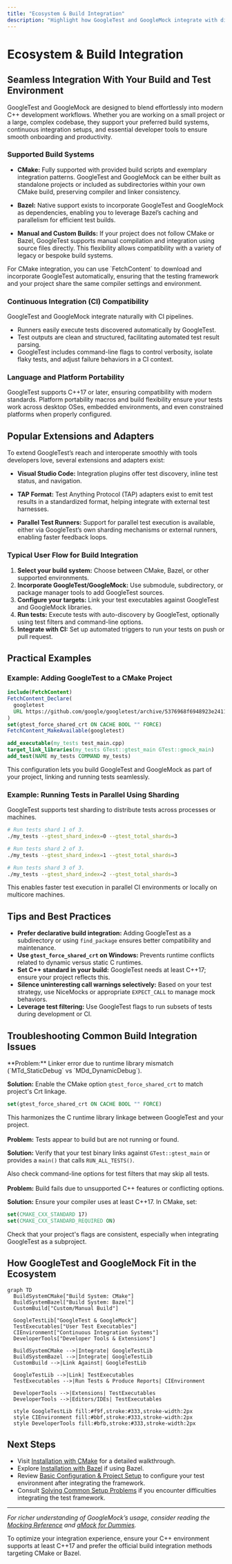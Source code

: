 ```yaml
---
title: "Ecosystem & Build Integration"
description: "Highlight how GoogleTest and GoogleMock integrate with different build environments, CI systems, and popular extensions or adapters (VS Code, TAP, parallel runners, etc.). Point out support for CMake, Bazel, and other modern workflows for seamless onboarding in diverse projects."
---
```


# Ecosystem & Build Integration

## Seamless Integration With Your Build and Test Environment

GoogleTest and GoogleMock are designed to blend effortlessly into modern C++ development workflows. Whether you are working on a small project or a large, complex codebase, they support your preferred build systems, continuous integration setups, and essential developer tools to ensure smooth onboarding and productivity.

### Supported Build Systems

- **CMake:** Fully supported with provided build scripts and exemplary integration patterns. GoogleTest and GoogleMock can be either built as standalone projects or included as subdirectories within your own CMake build, preserving compiler and linker consistency.

- **Bazel:** Native support exists to incorporate GoogleTest and GoogleMock as dependencies, enabling you to leverage Bazel’s caching and parallelism for efficient test builds.

- **Manual and Custom Builds:** If your project does not follow CMake or Bazel, GoogleTest supports manual compilation and integration using source files directly. This flexibility allows compatibility with a variety of legacy or bespoke build systems.


<Tip>
For CMake integration, you can use `FetchContent` to download and incorporate GoogleTest automatically, ensuring that the testing framework and your project share the same compiler settings and environment.
</Tip>

### Continuous Integration (CI) Compatibility

GoogleTest and GoogleMock integrate naturally with CI pipelines.

- Runners easily execute tests discovered automatically by GoogleTest.
- Test outputs are clean and structured, facilitating automated test result parsing.
- GoogleTest includes command-line flags to control verbosity, isolate flaky tests, and adjust failure behaviors in a CI context.


### Language and Platform Portability

GoogleTest supports C++17 or later, ensuring compatibility with modern standards. Platform portability macros and build flexibility ensure your tests work across desktop OSes, embedded environments, and even constrained platforms when properly configured.


## Popular Extensions and Adapters

To extend GoogleTest’s reach and interoperate smoothly with tools developers love, several extensions and adapters exist:

- **Visual Studio Code:** Integration plugins offer test discovery, inline test status, and navigation.

- **TAP Format:** Test Anything Protocol (TAP) adapters exist to emit test results in a standardized format, helping integrate with external test harnesses.

- **Parallel Test Runners:** Support for parallel test execution is available, either via GoogleTest’s own sharding mechanisms or external runners, enabling faster feedback loops.


### Typical User Flow for Build Integration

1. **Select your build system:** Choose between CMake, Bazel, or other supported environments.
2. **Incorporate GoogleTest/GoogleMock:** Use submodule, subdirectory, or package manager tools to add GoogleTest sources.
3. **Configure your targets:** Link your test executables against GoogleTest and GoogleMock libraries.
4. **Run tests:** Execute tests with auto-discovery by GoogleTest, optionally using test filters and command-line options.
5. **Integrate with CI:** Set up automated triggers to run your tests on push or pull request.


## Practical Examples

### Example: Adding GoogleTest to a CMake Project

```cmake
include(FetchContent)
FetchContent_Declare(
  googletest
  URL https://github.com/google/googletest/archive/5376968f6948923e2411081fd9372e71a59d8e77.zip
)
set(gtest_force_shared_crt ON CACHE BOOL "" FORCE)
FetchContent_MakeAvailable(googletest)

add_executable(my_tests test_main.cpp)
target_link_libraries(my_tests GTest::gtest_main GTest::gmock_main)
add_test(NAME my_tests COMMAND my_tests)
```

This configuration lets you build GoogleTest and GoogleMock as part of your project, linking and running tests seamlessly.

### Example: Running Tests in Parallel Using Sharding

GoogleTest supports test sharding to distribute tests across processes or machines.

```bash
# Run tests shard 1 of 3.
./my_tests --gtest_shard_index=0 --gtest_total_shards=3

# Run tests shard 2 of 3.
./my_tests --gtest_shard_index=1 --gtest_total_shards=3

# Run tests shard 3 of 3.
./my_tests --gtest_shard_index=2 --gtest_total_shards=3
```

This enables faster test execution in parallel CI environments or locally on multicore machines.


## Tips and Best Practices

- **Prefer declarative build integration:** Adding GoogleTest as a subdirectory or using `find_package` ensures better compatibility and maintenance.
- **Use `gtest_force_shared_crt` on Windows:** Prevents runtime conflicts related to dynamic versus static C runtimes.
- **Set C++ standard in your build:** GoogleTest needs at least C++17; ensure your project reflects this.
- **Silence uninteresting call warnings selectively:** Based on your test strategy, use NiceMocks or appropriate `EXPECT_CALL` to manage mock behaviors.
- **Leverage test filtering:** Use GoogleTest flags to run subsets of tests during development or CI.


## Troubleshooting Common Build Integration Issues

<AccordionGroup title="Common Issues">  
<Accordion title="Linker Errors When Using Visual Studio">  
**Problem:** Linker error due to runtime library mismatch (`MTd_StaticDebug` vs `MDd_DynamicDebug`).

**Solution:** Enable the CMake option `gtest_force_shared_crt` to match project's Crt linkage.

```cmake
set(gtest_force_shared_crt ON CACHE BOOL "" FORCE)
```

This harmonizes the C runtime library linkage between GoogleTest and your project.
</Accordion>  
<Accordion title="Tests Not Discovered or Executed">  
**Problem:** Tests appear to build but are not running or found.

**Solution:** Verify that your test binary links against `GTest::gtest_main` or provides a `main()` that calls `RUN_ALL_TESTS()`.

Also check command-line options for test filters that may skip all tests.
</Accordion>  
<Accordion title="Wrong Compiler Standard or Flags">  
**Problem:** Build fails due to unsupported C++ features or conflicting options.

**Solution:** Ensure your compiler uses at least C++17. In CMake, set:

```cmake
set(CMAKE_CXX_STANDARD 17)
set(CMAKE_CXX_STANDARD_REQUIRED ON)
```

Check that your project's flags are consistent, especially when integrating GoogleTest as a subproject.
</Accordion>  
</AccordionGroup>


## How GoogleTest and GoogleMock Fit in the Ecosystem

```mermaid
graph TD
  BuildSystemCMake["Build System: CMake"]
  BuildSystemBazel["Build System: Bazel"]
  CustomBuild["Custom/Manual Build"]

  GoogleTestLib["GoogleTest & GoogleMock"]
  TestExecutables["User Test Executables"]
  CIEnvironment["Continuous Integration Systems"]
  DeveloperTools["Developer Tools & Extensions"]

  BuildSystemCMake -->|Integrate| GoogleTestLib
  BuildSystemBazel -->|Integrate| GoogleTestLib
  CustomBuild -->|Link Against| GoogleTestLib

  GoogleTestLib -->|Link| TestExecutables
  TestExecutables -->|Run Tests & Produce Reports| CIEnvironment

  DeveloperTools -->|Extensions| TestExecutables
  DeveloperTools -->|Editors/IDEs| TestExecutables

  style GoogleTestLib fill:#f9f,stroke:#333,stroke-width:2px
  style CIEnvironment fill:#bbf,stroke:#333,stroke-width:2px
  style DeveloperTools fill:#bfb,stroke:#333,stroke-width:2px
```


## Next Steps

- Visit [Installation with CMake](/getting-started/prerequisites-installation/installation-cmake) for a detailed walkthrough.
- Explore [Installation with Bazel](/getting-started/prerequisites-installation/installation-bazel) if using Bazel.
- Review [Basic Configuration & Project Setup](/getting-started/configuration-first-test/basic-configuration) to configure your test environment after integrating the framework.
- Consult [Solving Common Setup Problems](/getting-started/troubleshooting/common-errors) if you encounter difficulties integrating the test framework.


---

*For richer understanding of GoogleMock’s usage, consider reading the [Mocking Reference](reference/mocking.md) and [gMock for Dummies](gmock_for_dummies.md).*

<Check>
To optimize your integration experience, ensure your C++ environment supports at least C++17 and prefer the official build integration methods targeting CMake or Bazel.
</Check>
